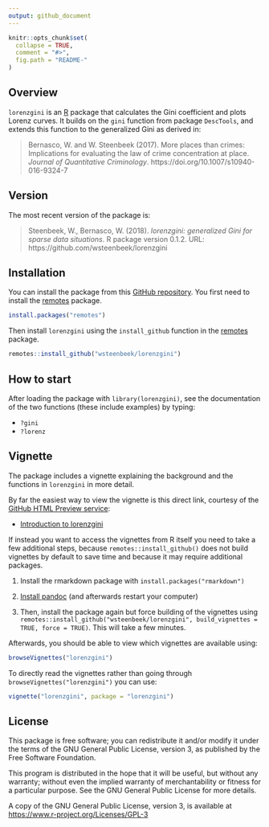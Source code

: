 ```yaml
---
output: github_document
---
```


<!-- README.md is generated from README.Rmd. Please edit that file -->

```r
knitr::opts_chunk$set(
  collapse = TRUE,
  comment = "#>",
  fig.path = "README-"
)
```


## Overview

`lorenzgini` is an [R](https://www.r-project.org) package that calculates 
the Gini coefficient and plots Lorenz curves. It builds on the `gini` function 
from package `DescTools`, and extends this function to the generalized Gini
as derived in:

> Bernasco, W. and W. Steenbeek (2017). More places than crimes: Implications for evaluating the law of crime concentration at place. *Journal of Quantitative Criminology*. https://doi.org/10.1007/s10940-016-9324-7


## Version

The most recent version of the package is: 

> Steenbeek, W., Bernasco, W. (2018). *lorenzgini: generalized Gini for sparse data situations*. R package version 0.1.2. URL: https://github.com/wsteenbeek/lorenzgini


## Installation

You can install the package from this 
[GitHub repository](https://github.com/wsteenbeek/lorenzgini). You first need to
install the [remotes](https://CRAN.R-project.org/package=remotes) package.

```r
install.packages("remotes")
```

Then install `lorenzgini` using the `install_github` function in the
[remotes](https://CRAN.R-project.org/package=remotes) package.

```r
remotes::install_github("wsteenbeek/lorenzgini")
```


## How to start

After loading the package with `library(lorenzgini)`, see the documentation of
the two functions (these include examples) by typing:

- `?gini`
- `?lorenz`


## Vignette

The package includes a vignette explaining the background and the functions in 
`lorenzgini` in more detail.

By far the easiest way to view the vignette is this direct link, courtesy of the [GitHub HTML Preview service](http://htmlpreview.github.io/):

- [Introduction to lorenzgini](http://htmlpreview.github.io/?https://github.com/wsteenbeek/lorenzgini/blob/main/doc/lorenzgini.html)

If instead you want to access the vignettes from R itself you need to take a few additional steps, because `remotes::install_github()` does not build vignettes by default to save time and because it may require additional packages. 

1. Install the rmarkdown package with `install.packages("rmarkdown")`

2. [Install pandoc](http://johnmacfarlane.net/pandoc/installing.html) (and afterwards restart your computer)

3. Then, install the package again but force building of the vignettes using `remotes::install_github("wsteenbeek/lorenzgini", build_vignettes = TRUE, force = TRUE)`. This will take a few minutes.

Afterwards, you should be able to view which vignettes are available using:

```r
browseVignettes("lorenzgini")
```

To directly read the vignettes rather than going through `browseVignettes("lorenzgini")` you can use:

```r
vignette("lorenzgini", package = "lorenzgini")
```


## License

This package is free software; you can redistribute it and/or modify it
under the terms of the GNU General Public License, version 3, as
published by the Free Software Foundation.

This program is distributed in the hope that it will be useful, but
without any warranty; without even the implied warranty of
merchantability or fitness for a particular purpose.  See the GNU
General Public License for more details.

A copy of the GNU General Public License, version 3, is available at
<https://www.r-project.org/Licenses/GPL-3>
